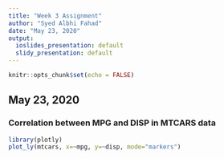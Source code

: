 ---
title: "Week 3 Assignment"
author: "Syed Albhi Fahad"
date: "May 23, 2020"
output:
  ioslides_presentation: default
  slidy_presentation: default
---

```{r setup, include=FALSE}
knitr::opts_chunk$set(echo = FALSE)
```

## May 23, 2020
### Correlation between MPG and DISP in MTCARS data
```{r, echo=FALSE, message=FALSE, warning=FALSE,fig.width=6, fig.height=4}
library(plotly)
plot_ly(mtcars, x=~mpg, y=~disp, mode="markers") 
```
